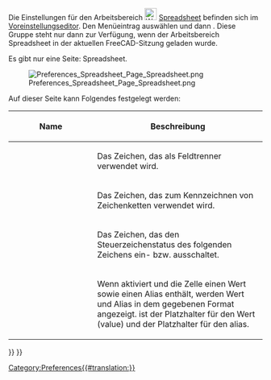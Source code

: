 <languages/>

{{Docnav/de
|[[Spreadsheet_SetAlias/de|AliasFestlegen]]
|
|[[Spreadsheet_Workbench/de|Spreadsheet]]
|IconL=Spreadsheet_SetAlias.svg
|IconR=
|IconC=Workbench_Spreadsheet.svg
}}

{{TOCright}}

Die Einstellungen für den Arbeitsbereich [[Image:Workbench_Spreadsheet.svg|24px|link=Spreadsheet_Workbench/de]] [[Spreadsheet_Workbench/de|Spreadsheet]] befinden sich im [[Preferences_Editor/de|Voreinstellungseditor]]. Den Menüeintrag {{MenuCommand|Bearbeiten → Einstellungen...}} auswählen und dann {{MenuCommand|[[Image:Workbench_Spreadsheet.svg|16px]] Spreadsheet}}. Diese Gruppe steht nur dann zur Verfügung, wenn der Arbeitsbereich Spreadsheet in der aktuellen FreeCAD-Sitzung geladen wurde.

Es gibt nur eine Seite: Spreadsheet.

[[Image:Preferences_Spreadsheet_Page_Spreadsheet.png]]

Auf dieser Seite kann Folgendes festgelegt werden:

<div class="mw-translate-fuzzy">
{| class="wikitable"
!style="width: 33%;"|Name
!style="width: 66%;"|Beschreibung
|-
| {{MenuCommand|Trennzeichen}}
|  Das Zeichen, das als Feldtrenner verwendet wird.
|-
| {{MenuCommand|Anführungszeichen}}
|  Das Zeichen, das zum Kennzeichnen von Zeichenketten verwendet wird.
|-
| {{MenuCommand|Escape-Zeichen}}
|  Das Zeichen, das den Steuerzeichenstatus des folgenden Zeichens ein- bzw. ausschaltet.
|-
| {{MenuCommand|Alias in formatierten Zellen anzeigen}}
|  Wenn aktiviert und die Zelle einen Wert sowie einen Alias enthält, werden Wert und Alias in dem gegebenen Format angezeigt. {{Value|%V}} ist der Platzhalter für den Wert (value) und {{Value|%A}} der Platzhalter für den alias. {{Version/de|1.0}}
|}
</div>


{{Docnav/de
|[[Spreadsheet_SetAlias/de|AliasFestlegen]]
|
|[[Spreadsheet_Workbench/de|Spreadsheet]]
|IconL=Spreadsheet_SetAlias.svg
|IconR=
|IconC=Workbench_Spreadsheet.svg
}}

{{Spreadsheet_Tools_navi{{#translation:}}}}
{{Userdocnavi{{#translation:}}}}
[[Category:Preferences{{#translation:}}]]